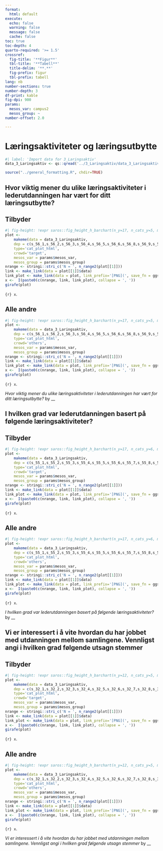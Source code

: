 ```yaml
---
format:
  html: default
execute:
  echo: false
  warning: false
  message: false
  cache: false
toc: true
toc-depth: 4
quarto-required: '>= 1.5'
crossref:
  fig-title: '**Figur**'
  tbl-title: '**Tabell**'
  title-delim: '**.**'
  fig-prefix: figur
  tbl-prefix: tabell
lang: nb
number-sections: true
number-depth: 3
df-print: kable
fig-dpi: 900
params:
  mesos_var: campus2
  mesos_group: ~
number-offset: 2.0

---
```

# Læringsaktiviteter og læringsutbytte
```r
#| label: 'Import data for 3_Laringsaktiv'
data_3_Laringsaktiv <- qs::qread('../3_Laringsaktiv/data_3_Laringsaktiv.qs')
```
```r
source("../general_formatting.R", chdir=TRUE)
```

## Hvor viktig mener du ulike læringsaktiviteter i lederutdanningen har vært for ditt læringsutbytte?{#sec-Hvor-viktig-mener-du-ulike-laringsaktiviteter-i-lederutdanningen-har-vart-for-ditt-laringsutbytte--85}


::: {.panel-tabset}

## Tilbyder

::: {#fig-laringsaktiviteter-og-laringsutbytte-s-56-fct-cat-plot-html-target}

```r
#| fig-height: !expr saros::fig_height_h_barchart(n_y=17, n_cats_y=5, max_chars_cats_y=13)
plot <-
	makeme(data = data_3_Laringsaktiv,
	dep = c(s_56_1,s_56_2,s_56_3,s_56_4,s_56_5,s_56_6,s_56_8,s_56_9,s_56_19,s_56_10,s_56_11,s_56_12,s_56_13,s_56_14,s_56_15,s_56_16,s_56_17),
	type='cat_plot_html',
	crowd='target',
	mesos_var = params$mesos_var,
	mesos_group = params$mesos_group)
nrange <- stringi::stri_c('N = ', n_range2(plot[[1]]))
link <- make_link(data = plot[[1]]$data)
link_plot <- make_link(data = plot, link_prefix='[PNG](', save_fn = ggsaver, file_suffix = '.png')
x <-  I(paste0(c(nrange, link, link_plot), collapse = ', '))
girafe(plot)
```

`{r} x`.

:::


## Alle andre

::: {#fig-laringsaktiviteter-og-laringsutbytte-s-56-fct-cat-plot-html-others}

```r
#| fig-height: !expr saros::fig_height_h_barchart(n_y=17, n_cats_y=5, max_chars_cats_y=13)
plot <-
	makeme(data = data_3_Laringsaktiv,
	dep = c(s_56_1,s_56_2,s_56_3,s_56_4,s_56_5,s_56_6,s_56_8,s_56_9,s_56_19,s_56_10,s_56_11,s_56_12,s_56_13,s_56_14,s_56_15,s_56_16,s_56_17),
	type='cat_plot_html',
	crowd='others',
	mesos_var = params$mesos_var,
	mesos_group = params$mesos_group)
nrange <- stringi::stri_c('N = ', n_range2(plot[[1]]))
link <- make_link(data = plot[[1]]$data)
link_plot <- make_link(data = plot, link_prefix='[PNG](', save_fn = ggsaver, file_suffix = '.png')
x <-  I(paste0(c(nrange, link, link_plot), collapse = ', '))
girafe(plot)
```

`{r} x`.

:::

_Hvor viktig mener du ulike læringsaktiviteter i lederutdanningen har vært for ditt læringsutbytte?_ by __

:::


## I hvilken grad var lederutdanningen basert på følgende læringsaktiviteter?{#sec-I-hvilken-grad-var-lederutdanningen-basert-pa-folgende-laringsaktiviteter--51}


::: {.panel-tabset}

## Tilbyder

::: {#fig-laringsaktiviteter-og-laringsutbytte-s-5-fct-cat-plot-html-target}

```r
#| fig-height: !expr saros::fig_height_h_barchart(n_y=17, n_cats_y=6, max_chars_cats_y=28)
plot <-
	makeme(data = data_3_Laringsaktiv,
	dep = c(s_55_1,s_55_2,s_55_3,s_55_4,s_55_5,s_55_6,s_55_7,s_55_8,s_55_9,s_55_10,s_55_11,s_55_19,s_55_12,s_55_13,s_55_14,s_55_15,s_55_16),
	type='cat_plot_html',
	crowd='target',
	mesos_var = params$mesos_var,
	mesos_group = params$mesos_group)
nrange <- stringi::stri_c('N = ', n_range2(plot[[1]]))
link <- make_link(data = plot[[1]]$data)
link_plot <- make_link(data = plot, link_prefix='[PNG](', save_fn = ggsaver, file_suffix = '.png')
x <-  I(paste0(c(nrange, link, link_plot), collapse = ', '))
girafe(plot)
```

`{r} x`.

:::


## Alle andre

::: {#fig-laringsaktiviteter-og-laringsutbytte-s-5-fct-cat-plot-html-others}

```r
#| fig-height: !expr saros::fig_height_h_barchart(n_y=17, n_cats_y=6, max_chars_cats_y=28)
plot <-
	makeme(data = data_3_Laringsaktiv,
	dep = c(s_55_1,s_55_2,s_55_3,s_55_4,s_55_5,s_55_6,s_55_7,s_55_8,s_55_9,s_55_10,s_55_11,s_55_19,s_55_12,s_55_13,s_55_14,s_55_15,s_55_16),
	type='cat_plot_html',
	crowd='others',
	mesos_var = params$mesos_var,
	mesos_group = params$mesos_group)
nrange <- stringi::stri_c('N = ', n_range2(plot[[1]]))
link <- make_link(data = plot[[1]]$data)
link_plot <- make_link(data = plot, link_prefix='[PNG](', save_fn = ggsaver, file_suffix = '.png')
x <-  I(paste0(c(nrange, link, link_plot), collapse = ', '))
girafe(plot)
```

`{r} x`.

:::

_I hvilken grad var lederutdanningen basert på følgende læringsaktiviteter?_ by __

:::


## Vi er interessert i å vite hvordan du har jobbet med utdanningen mellom samlingene. Vennligst angi i hvilken grad følgende utsagn stemmer{#sec-Vi-er-interessert-i-a-vite-hvordan-du-har-jobbet-med-utdanningen-mellom-samlingene-Vennligst-angi-i-hvilken-grad-folgende-utsagn-stemmer-38}


::: {.panel-tabset}

## Tilbyder

::: {#fig-laringsaktiviteter-og-laringsutbytte-s-32-fct-cat-plot-html-target}

```r
#| fig-height: !expr saros::fig_height_h_barchart(n_y=12, n_cats_y=5, max_chars_cats_y=18)
plot <-
	makeme(data = data_3_Laringsaktiv,
	dep = c(s_32_1,s_32_2,s_32_3,s_32_4,s_32_5,s_32_6,s_32_7,s_32_8,s_32_9,s_32_10,s_32_11,s_32_12),
	type='cat_plot_html',
	crowd='target',
	mesos_var = params$mesos_var,
	mesos_group = params$mesos_group)
nrange <- stringi::stri_c('N = ', n_range2(plot[[1]]))
link <- make_link(data = plot[[1]]$data)
link_plot <- make_link(data = plot, link_prefix='[PNG](', save_fn = ggsaver, file_suffix = '.png')
x <-  I(paste0(c(nrange, link, link_plot), collapse = ', '))
girafe(plot)
```

`{r} x`.

:::


## Alle andre

::: {#fig-laringsaktiviteter-og-laringsutbytte-s-32-fct-cat-plot-html-others}

```r
#| fig-height: !expr saros::fig_height_h_barchart(n_y=12, n_cats_y=5, max_chars_cats_y=18)
plot <-
	makeme(data = data_3_Laringsaktiv,
	dep = c(s_32_1,s_32_2,s_32_3,s_32_4,s_32_5,s_32_6,s_32_7,s_32_8,s_32_9,s_32_10,s_32_11,s_32_12),
	type='cat_plot_html',
	crowd='others',
	mesos_var = params$mesos_var,
	mesos_group = params$mesos_group)
nrange <- stringi::stri_c('N = ', n_range2(plot[[1]]))
link <- make_link(data = plot[[1]]$data)
link_plot <- make_link(data = plot, link_prefix='[PNG](', save_fn = ggsaver, file_suffix = '.png')
x <-  I(paste0(c(nrange, link, link_plot), collapse = ', '))
girafe(plot)
```

`{r} x`.

:::

_Vi er interessert i å vite hvordan du har jobbet med utdanningen mellom samlingene. Vennligst angi i hvilken grad følgende utsagn stemmer_ by __

:::
